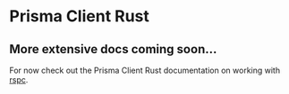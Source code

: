 # Prisma Client Rust

## More extensive docs coming soon...

For now check out the Prisma Client Rust documentation on working with [rspc](https://prisma.brendonovich.dev/extra/rspc).
